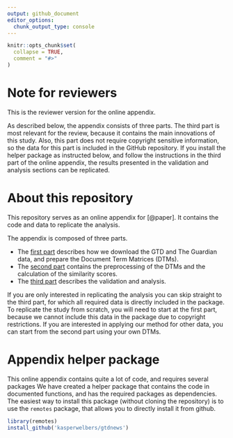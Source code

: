 ```yaml
---
output: github_document
editor_options: 
  chunk_output_type: console
---
```


<!-- README.md is generated from README.Rmd. Please edit that file -->

```r
knitr::opts_chunk$set(
  collapse = TRUE,
  comment = "#>"
)
```

# Note for reviewers

This is the reviewer version for the online appendix.

As described below, the appendix consists of three parts.
The third part is most relevant for the review, because it contains the main innovations of this study.
Also, this part does not require copyright sensitive information, so the data for this part is included in the GitHub repository.
If you install the helper package as instructed below, and follow the instructions in the third part of the online appendix, the results presented in the validation and analysis sections can be replicated.


# About this repository

This repository serves as an online appendix for [@paper].
It contains the code and data to replicate the analysis.

The appendix is composed of three parts. 

* The [first part](online_appendix/1_data_sources.md) describes how we download the GTD and The Guardian data, and prepare the Document Term Matrices (DTMs). 
* The [second part](online_appendix/2_preprocessing_and_comparison.md)  contains the preprocessing of the DTMs and the calculation of the similarity scores.
* The [third part](online_appendix/3_validation_and_analysis.md)  describes the validation and analysis.

If you are only interested in replicating the analysis you can skip straight to the third part, for which all required data is directly included in the package.
To replicate the study from scratch, you will need to start at the first part, because we cannot include this data in the package due to copyright restrictions.
If you are interested in applying our method for other data, you can start from the second part using your own DTMs.

# Appendix helper package

This online appendix contains quite a lot of code, and requires several packages
We have created a helper package that contains the code in documented functions, and has the required packages as dependencies.
The easiest way to install this package (without cloning the repository) is to use the `remotes` package, that allows you to directly install it from github.

```r
library(remotes)
install_github('kasperwelbers/gtdnews')
```




